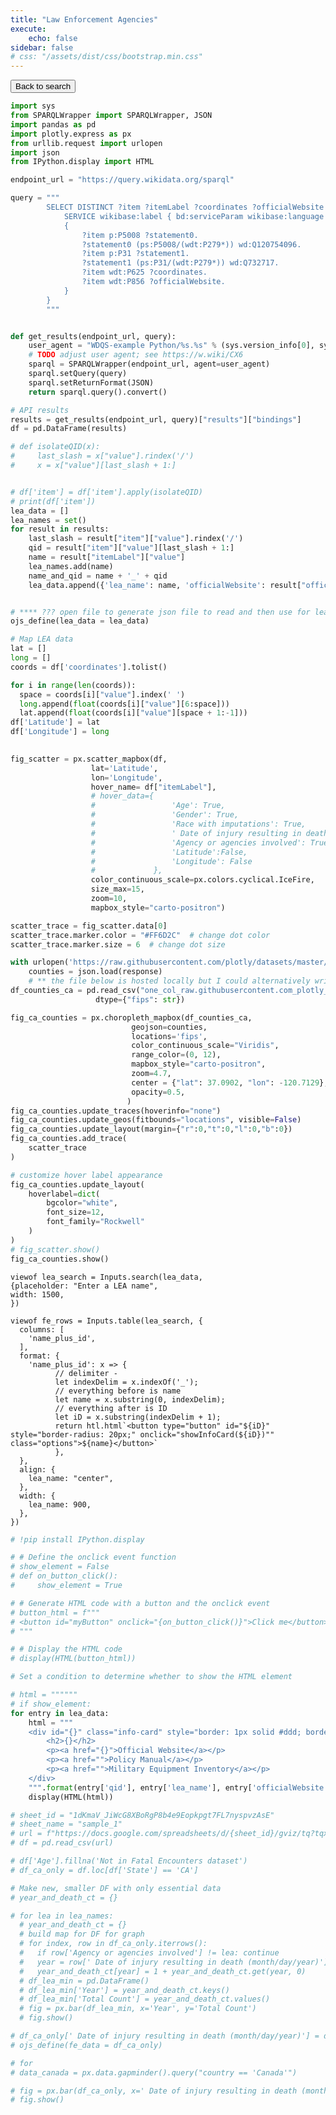 ```yaml
---
title: "Law Enforcement Agencies"
execute: 
    echo: false
sidebar: false
# css: "/assets/dist/css/bootstrap.min.css"
---
```


```{=html}
<button id="goback-btn" onclick="goBack()">Back to search</button>
```

```python
import sys
from SPARQLWrapper import SPARQLWrapper, JSON
import pandas as pd
import plotly.express as px
from urllib.request import urlopen
import json
from IPython.display import HTML
```

```python
endpoint_url = "https://query.wikidata.org/sparql"

query = """
        SELECT DISTINCT ?item ?itemLabel ?coordinates ?officialWebsite WHERE {
            SERVICE wikibase:label { bd:serviceParam wikibase:language "en". }
            {
                ?item p:P5008 ?statement0.
                ?statement0 (ps:P5008/(wdt:P279*)) wd:Q120754096.
                ?item p:P31 ?statement1.
                ?statement1 (ps:P31/(wdt:P279*)) wd:Q732717.
                ?item wdt:P625 ?coordinates.
                ?item wdt:P856 ?officialWebsite.
            }
        }
        """


def get_results(endpoint_url, query):
    user_agent = "WDQS-example Python/%s.%s" % (sys.version_info[0], sys.version_info[1])
    # TODO adjust user agent; see https://w.wiki/CX6
    sparql = SPARQLWrapper(endpoint_url, agent=user_agent)
    sparql.setQuery(query)
    sparql.setReturnFormat(JSON)
    return sparql.query().convert()

# API results
results = get_results(endpoint_url, query)["results"]["bindings"]
df = pd.DataFrame(results)

# def isolateQID(x):
#     last_slash = x["value"].rindex('/')
#     x = x["value"][last_slash + 1:]


# df['item'] = df['item'].apply(isolateQID) 
# print(df['item'])
lea_data = []
lea_names = set()
for result in results:
    last_slash = result["item"]["value"].rindex('/')
    qid = result["item"]["value"][last_slash + 1:]
    name = result["itemLabel"]["value"]
    lea_names.add(name)
    name_and_qid = name + '_' + qid
    lea_data.append({'lea_name': name, 'officialWebsite': result["officialWebsite"]["value"], 'name_plus_id': name_and_qid, 'qid': qid})


# **** ??? open file to generate json file to read and then use for leaflet map 
ojs_define(lea_data = lea_data)
``` 

```python
# Map LEA data
lat = []
long = []
coords = df['coordinates'].tolist()

for i in range(len(coords)):
  space = coords[i]["value"].index(' ')
  long.append(float(coords[i]["value"][6:space]))
  lat.append(float(coords[i]["value"][space + 1:-1]))
df['Latitude'] = lat
df['Longitude'] = long  
 

fig_scatter = px.scatter_mapbox(df, 
                  lat='Latitude',
                  lon='Longitude',
                  hover_name= df["itemLabel"],
                  # hover_data={ 
                  #                 'Age': True, 
                  #                 'Gender': True, 
                  #                 'Race with imputations': True, 
                  #                 ' Date of injury resulting in death (month/day/year)': True, 
                  #                 'Agency or agencies involved': True,
                  #                 'Latitude':False,
                  #                 'Longitude': False
                  #             },
                  color_continuous_scale=px.colors.cyclical.IceFire, 
                  size_max=15, 
                  zoom=10,
                  mapbox_style="carto-positron")

scatter_trace = fig_scatter.data[0]
scatter_trace.marker.color = "#FF6D2C"  # change dot color
scatter_trace.marker.size = 6  # change dot size

with urlopen('https://raw.githubusercontent.com/plotly/datasets/master/geojson-counties-fips.json') as response:
    counties = json.load(response)
    # ** the file below is hosted locally but I could alternatively write code that removes all the non-CA fip codes from the DF 
df_counties_ca = pd.read_csv("one_col_raw.githubusercontent.com_plotly_datasets_master_fips-unemp-16.csv",  
                   dtype={"fips": str})

fig_ca_counties = px.choropleth_mapbox(df_counties_ca, 
                           geojson=counties, 
                           locations='fips',
                           color_continuous_scale="Viridis",
                           range_color=(0, 12),
                           mapbox_style="carto-positron",
                           zoom=4.7, 
                           center = {"lat": 37.0902, "lon": -120.7129},
                           opacity=0.5,
                          )
fig_ca_counties.update_traces(hoverinfo="none")
fig_ca_counties.update_geos(fitbounds="locations", visible=False)
fig_ca_counties.update_layout(margin={"r":0,"t":0,"l":0,"b":0})
fig_ca_counties.add_trace(
    scatter_trace
)

# customize hover label appearance
fig_ca_counties.update_layout(
    hoverlabel=dict(
        bgcolor="white",
        font_size=12,
        font_family="Rockwell"
    )
)
# fig_scatter.show()
fig_ca_counties.show()
```
```{=html}
<div class="search-bar">
```
```ojs
viewof lea_search = Inputs.search(lea_data, 
{placeholder: "Enter a LEA name", 
width: 1500,
})
```
```{=html}
</div>
```
```{=html}
<div class="entries-wrap">
```
```ojs
viewof fe_rows = Inputs.table(lea_search, {
  columns: [
    'name_plus_id',
  ],
  format: {
    'name_plus_id': x => {
          // delimiter -
          let indexDelim = x.indexOf('_');
          // everything before is name
          let name = x.substring(0, indexDelim);
          // everything after is ID 
          let iD = x.substring(indexDelim + 1);
          return htl.html`<button type="button" id="${iD}" style="border-radius: 20px;" onclick="showInfoCard(${iD})"" class="options">${name}</button>`
          },
  },
  align: {
    lea_name: "center",
  },
  width: {
    lea_name: 900,
  },
})
```
```{=html}
</div>
```

```python
# !pip install IPython.display

# # Define the onclick event function
# show_element = False
# def on_button_click():
#     show_element = True

# # Generate HTML code with a button and the onclick event
# button_html = f"""
# <button id="myButton" onclick="{on_button_click()}">Click me</button>
# """

# # Display the HTML code
# display(HTML(button_html))

# Set a condition to determine whether to show the HTML element

# html = """"""
# if show_element:
for entry in lea_data:
    html = """
    <div id="{}" class="info-card" style="border: 1px solid #ddd; border-radius: 20px; padding: 10px; margin: 10px;">
        <h2>{}</h2>
        <p><a href="{}">Official Website</a></p>
        <p><a href="">Policy Manual</a></p>
        <p><a href="">Military Equipment Inventory</a></p>
    </div>
    """.format(entry['qid'], entry['lea_name'], entry['officialWebsite'])
    display(HTML(html)) 
```


<!-- Load and visualize fatal encounters data -->
```python
# sheet_id = "1dKmaV_JiWcG8XBoRgP8b4e9Eopkpgt7FL7nyspvzAsE"
# sheet_name = "sample_1"
# url = f"https://docs.google.com/spreadsheets/d/{sheet_id}/gviz/tq?tqx=out:csv&sheet={sheet_name}"
# df = pd.read_csv(url)

# df['Age'].fillna('Not in Fatal Encounters dataset')
# df_ca_only = df.loc[df['State'] == 'CA']

# Make new, smaller DF with only essential data
# year_and_death_ct = {}

# for lea in lea_names:
  # year_and_death_ct = {}
  # build map for DF for graph
  # for index, row in df_ca_only.iterrows():
  #   if row['Agency or agencies involved'] != lea: continue 
  #   year = row[' Date of injury resulting in death (month/day/year)'][-4:]
  #   year_and_death_ct[year] = 1 + year_and_death_ct.get(year, 0)
  # df_lea_min = pd.DataFrame()
  # df_lea_min['Year'] = year_and_death_ct.keys()
  # df_lea_min['Total Count'] = year_and_death_ct.values()
  # fig = px.bar(df_lea_min, x='Year', y='Total Count')
  # fig.show()

# df_ca_only[' Date of injury resulting in death (month/day/year)'] = df_ca_only[' Date of injury resulting in death (month/day/year)'].apply(lambda x: x[-4:])
# ojs_define(fe_data = df_ca_only)

# for 
# data_canada = px.data.gapminder().query("country == 'Canada'")

# fig = px.bar(df_ca_only, x=' Date of injury resulting in death (month/day/year)', y='count', color='Agency or agencies involved')
# fig.show()
```





```{=html}
<script>
    const outputCells = document.querySelectorAll('.cell');
    const tableCell = outputCells[2];
    const entriesWrap = document.querySelector('.entries-wrap');
    const searchBar = document.querySelector('.search-bar');

    function showInfoCard(btn) {
        // hide table
        tableCell.style.display = 'none';
        entriesWrap.style.display = 'none';
        searchBar.style.display = 'none';
        // show content for only the element clicked
        // debugger;
        let iD = btn.id;
        let infoCard = document.querySelector(`div#${iD}`);
        console.log(infoCard)
        infoCard.style.display = 'block';
        // highlight correct LEA spot on plotly map --** to come **--

        // show back arrow button that will show the map as before and the table of all LEAs
        let goBackBtn = document.querySelector('#goback-btn');
        goBackBtn.style.display = 'block';
    }

    // 2) Event listener for back arrow button
    
    // Function to go back in the browser's history
    function goBack() {
      // window.history.back();
        // hide table
        tableCell.style.display = 'block';
        entriesWrap.style.display = 'block';
        searchBar.style.display = 'block';
        // hide info card
        // debugger;
        let infoCard;
        document.querySelectorAll('.info-card').forEach(element => {
          if (window.getComputedStyle(element).display == 'block') {
            infoCard = element;
          }
        });
        infoCard.style.display = 'none';

        // hide btn again
        let goBackBtn = document.querySelector('#goback-btn');
        goBackBtn.style.display = 'none';
    }

    
</script>
```
